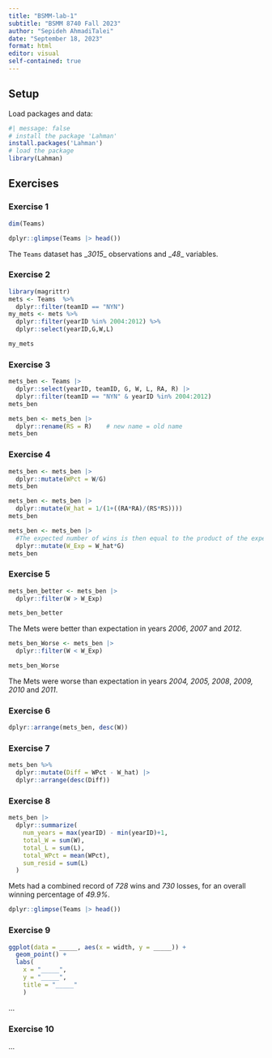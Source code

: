 ```yaml
---
title: "BSMM-lab-1"
subtitle: "BSMM 8740 Fall 2023"
author: "Sepideh AhmadiTalei"
date: "September 18, 2023"
format: html
editor: visual
self-contained: true
---
```


## Setup

Load packages and data:

```r
#| message: false
# install the package 'Lahman'
install.packages('Lahman')
# load the package
library(Lahman)
```

## Exercises

### Exercise 1

```r
dim(Teams)
```

```r
dplyr::glimpse(Teams |> head())
```

The `Teams` dataset has \_*3015*\_ observations and \_*48*\_ variables.

### Exercise 2

```r
library(magrittr)
mets <- Teams  %>% 
  dplyr::filter(teamID == "NYN")
my_mets <- mets %>% 
  dplyr::filter(yearID %in% 2004:2012) %>%
  dplyr::select(yearID,G,W,L)

my_mets
```

### Exercise 3

```r
mets_ben <- Teams |>
  dplyr::select(yearID, teamID, G, W, L, RA, R) |>
  dplyr::filter(teamID == "NYN" & yearID %in% 2004:2012)
mets_ben
```

```r
mets_ben <- mets_ben |>
  dplyr::rename(RS = R)    # new name = old name
mets_ben
```

### Exercise 4

```r
mets_ben <- mets_ben |>
  dplyr::mutate(WPct = W/G)
mets_ben
```

```r
mets_ben <- mets_ben |>
  dplyr::mutate(W_hat = 1/(1+((RA*RA)/(RS*RS)))) 
mets_ben
```

```r
mets_ben <- mets_ben |>
  #The expected number of wins is then equal to the product of the expected winning percentage times the number of games.
  dplyr::mutate(W_Exp = W_hat*G) 
mets_ben
```

### Exercise 5

```r
mets_ben_better <- mets_ben |>
  dplyr::filter(W > W_Exp)

mets_ben_better
```

The Mets were better than expectation in years *2006*, *2007* and *2012*.

```r
mets_ben_Worse <- mets_ben |>
  dplyr::filter(W < W_Exp)

mets_ben_Worse
```

The Mets were worse than expectation in years *2004, 2005, 2008*, *2009, 2010* and *2011*.

### Exercise 6

```r
dplyr::arrange(mets_ben, desc(W))
```

### Exercise 7

```r
mets_ben %>% 
  dplyr::mutate(Diff = WPct - W_hat) |>
  dplyr::arrange(desc(Diff))
```

### Exercise 8

```r
mets_ben |>
  dplyr::summarize(
    num_years = max(yearID) - min(yearID)+1, 
    total_W = sum(W), 
    total_L = sum(L), 
    total_WPct = mean(WPct), 
    sum_resid = sum(L)
  )
```

Mets had a combined record of *728* wins and *730* losses, for an overall winning percentage of *49.9%*.

```r
dplyr::glimpse(Teams |> head())
```

### Exercise 9

```r
ggplot(data = _____, aes(x = width, y = _____)) +
  geom_point() + 
  labs(
    x = "_____", 
    y = "_____", 
    title = "_____"
    )
```

...

### Exercise 10

...
